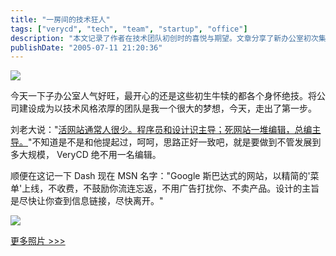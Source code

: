 ```yaml
---
title: "一房间的技术狂人"
tags: ["verycd", "tech", "team", "startup", "office"]
description: "本文记录了作者在技术团队初创时的喜悦与期望。文章分享了新办公室初次集结的景象，表达了作者将公司打造成具有浓厚技术风格团队的愿景。作者引用了刘老大关于“活网站由程序员和设计师主导，死网站由编辑主导”的观点，并强调 VeryCD 坚持不雇用编辑的运营理念。文章还记录了作者对 Google 风格“斯巴达式”网站的赞赏，并附有办公室照片记录团队建设的第一步。"
publishDate: "2005-07-11 21:20:36"
---
```


[![](https://farm1.staticflickr.com/22/25177975_9110d5a8ee_m.jpg)](http://www.flickr.com/photos/dashhuang/25177975/)

今天一下子办公室人气好旺，最开心的还是这些初生牛犊的都各个身怀绝技。将公司建设成为以技术风格浓厚的团队是我一个很大的梦想，今天，走出了第一步。

刘老大说："[活网站通常人很少。程序员和设计识主导；死网站一堆编辑，总编主导。](http://blog.donews.com/liuren/archive/2005/07/06/456030.aspx)"不知道是不是和他提起过，呵呵，思路正好一致吧，就是要做到不管发展到多大规模， VeryCD 绝不用一名编辑。

顺便在这记一下 Dash 现在 MSN 名字："Google 斯巴达式的网站，以精简的'菜单'上线，不收费，不鼓励你流连忘返，不用广告打扰你、不卖产品。设计的主旨是尽快让你查到信息链接，尽快离开。"

[![](https://farm1.staticflickr.com/23/25188948_c28cdac4a2.jpg?v=0)](http://www.flickr.com/photos/dashhuang/25188948/)

[更多照片 >>>](http://www.flickr.com/photos/dashhuang/tags/office/)
